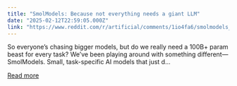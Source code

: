 ```yaml
---
title: "SmolModels: Because not everything needs a giant LLM"
date: "2025-02-12T22:59:05.000Z"
link: "https://www.reddit.com/r/artificial/comments/1io4fa6/smolmodels_because_not_everything_needs_a_giant/"
---
```


So everyone’s chasing bigger models, but do we really need a 100B+ param beast for every task? We’ve been playing around with something different—SmolModels. Small, task-specific AI models that just d...

[Read more](https://www.reddit.com/r/artificial/comments/1io4fa6/smolmodels_because_not_everything_needs_a_giant/)
